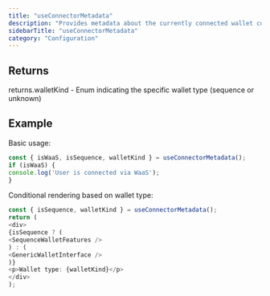 ```yaml
---
title: "useConnectorMetadata"
description: "Provides metadata about the currently connected wallet connector This hook analyzes the active wallet connection to determine the wallet type and specific characteristics. It's particularly useful for implementing wallet-specific features or UI adjustments based on whether the user is connected via Sequence wallet, WaaS (Wallet as a Service), or other wallets."
sidebarTitle: "useConnectorMetadata"
category: "Configuration"
---
```


## Returns

returns.walletKind - Enum indicating the specific wallet type (sequence or unknown)

## Example

Basic usage:
```typescript
const { isWaaS, isSequence, walletKind } = useConnectorMetadata();
if (isWaaS) {
console.log('User is connected via WaaS');
}
```

Conditional rendering based on wallet type:
```typescript
const { isSequence, walletKind } = useConnectorMetadata();
return (
<div>
{isSequence ? (
<SequenceWalletFeatures />
) : (
<GenericWalletInterface />
)}
<p>Wallet type: {walletKind}</p>
</div>
);
```

